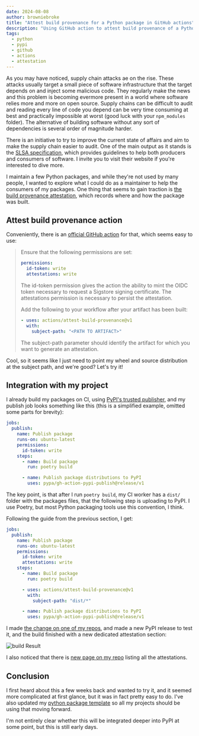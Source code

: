 ```yaml
---
date: 2024-08-08
author: browniebroke
title: "Attest build provenance for a Python package in GitHub actions"
description: "Using GitHub action to attest build provenance of a Python package published on PyPI"
tags:
  - python
  - pypi
  - github
  - actions
  - attestation
---
```


As you may have noticed, supply chain attacks ae on the rise. These attacks usually target a small piece of software infrastructure that the target depends on and inject some malicious code. They regularly make the news and this problem is becoming evermore present in a world where software relies more and more on open source. Supply chains can be difficult to audit and reading every line of code you depend can be very time consuming at best and practically impossible at worst (good luck with your `npm_modules` folder). The alternative of building software without any sort of dependencies is several order of magnitude harder.

There is an initiative to try to improve the current state of affairs and aim to make the supply chain easier to audit. One of the main output as it stands is the [SLSA specification](https://slsa.dev/spec/v1.0/), which provides guidelines to help both producers and consumers of software. I invite you to visit their website if you're interested to dive more.

I maintain a few Python packages, and while they're not used by many people, I wanted to explore what I could do as a maintainer to help the consumers of my packages. One thing that seems to gain traction is [the build provenance attestation](https://slsa.dev/spec/v1.0/provenance), which records where and how the package was built.

## Attest build provenance action

Conveniently, there is an [official GitHub action](https://github.com/actions/attest-build-provenance) for that, which seems easy to use:

> Ensure that the following permissions are set:
>
> ```yaml
> permissions:
>   id-token: write
>   attestations: write
> ```
>
> The id-token permission gives the action the ability to mint the OIDC token necessary to request a Sigstore signing certificate. The attestations permission is necessary to persist the attestation.
>
> Add the following to your workflow after your artifact has been built:
>
> ```yaml
> - uses: actions/attest-build-provenance@v1
>   with:
>     subject-path: "<PATH TO ARTIFACT>"
> ```
>
> The subject-path parameter should identify the artifact for which you want to generate an attestation.

Cool, so it seems like I just need to point my wheel and source distribution at the subject path, and we're good? Let's try it!

## Integration with my project

I already build my packages on CI, using [PyPI's trusted publisher](https://docs.pypi.org/trusted-publishers/), and my publish job looks something like this (this is a simplified example, omitted some parts for brevity):

```yaml
jobs:
  publish:
    name: Publish package
    runs-on: ubuntu-latest
    permissions:
      id-token: write
    steps:
      - name: Build package
        run: poetry build

      - name: Publish package distributions to PyPI
        uses: pypa/gh-action-pypi-publish@release/v1
```

The key point, is that after I run `poetry build`, my CI worker has a `dist/` folder with the packages files, that the following step is uploading to PyPI. I use Poetry, but most Python packaging tools use this convention, I think.

Following the guide from the previous section, I get:

```yaml {7,12-14}
jobs:
  publish:
    name: Publish package
    runs-on: ubuntu-latest
    permissions:
      id-token: write
      attestations: write
    steps:
      - name: Build package
        run: poetry build

      - uses: actions/attest-build-provenance@v1
        with:
          subject-path: "dist/*"

      - name: Publish package distributions to PyPI
        uses: pypa/gh-action-pypi-publish@release/v1
```

I made [the change on one of my repos](https://github.com/browniebroke/stsmfa-cli/pull/692), and made a new PyPI release to test it, and the build finished with a new dedicated attestation section:

![build Result](_build-result.png)

I also noticed that there is [new page on my repo](https://github.com/browniebroke/stsmfa-cli/attestations) listing all the attestations.

## Conclusion

I first heard about this a few weeks back and wanted to try it, and it seemed more complicated at first glance, but it was in fact pretty easy to do. I've also updated my [python package template](https://github.com/browniebroke/pypackage-template/pull/785) so all my projects should be using that moving forward.

I'm not entirely clear whether this will be integrated deeper into PyPI at some point, but this is still early days.
